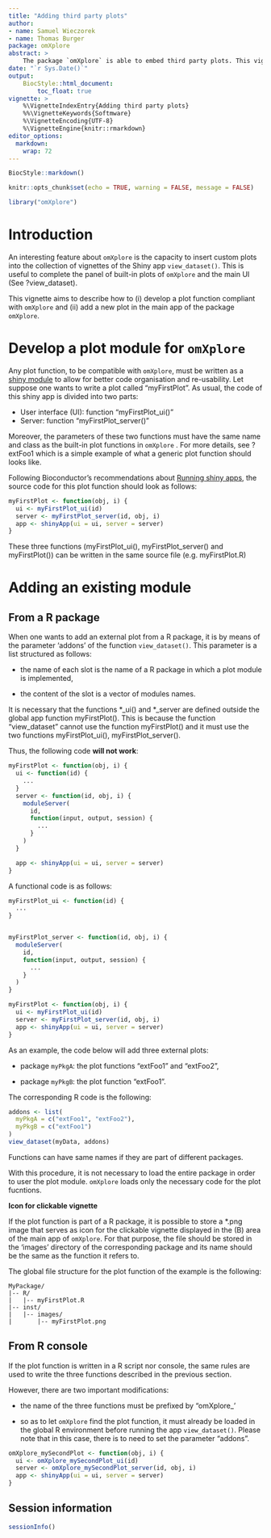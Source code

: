 ```yaml
---
title: "Adding third party plots"
author: 
- name: Samuel Wieczorek
- name: Thomas Burger
package: omXplore
abstract: >
    The package `omXplore` is able to embed third party plots. This vignette aims to explain how to add an external plot to the main UI of `omXplore`.
date: "`r Sys.Date()`"
output:
    BiocStyle::html_document:
        toc_float: true
vignette: >
    %\VignetteIndexEntry{Adding third party plots}
    %%\VignetteKeywords{Softmware}
    %\VignetteEncoding{UTF-8}
    %\VignetteEngine{knitr::rmarkdown}
editor_options: 
  markdown: 
    wrap: 72
---
```


```r
BiocStyle::markdown()
```

```r
knitr::opts_chunk$set(echo = TRUE, warning = FALSE, message = FALSE)
```

```r
library("omXplore")
```

# Introduction

An interesting feature about `omXplore` is the capacity to insert custom
plots into the collection of vignettes of the Shiny app
`view_dataset()`. This is useful to complete the panel of built-in plots
of `omXplore` and the main UI (See ?view_dataset).

This vignette aims to describe how to (i) develop a plot function
compliant with `omXplore` and (ii) add a new plot in the main app of the
package `omXplore`.

# Develop a plot module for `omXplore`

Any plot function, to be compatible with `omXplore`, must be written as
a [shiny module](https://shiny.posit.co/r/articles/improve/modules/) to
allow for better code organisation and re-usability. Let suppose one
wants to write a plot called "myFirstPlot". As usual, the code of this
shiny app is divided into two parts:

-   User interface (UI): function "myFirstPlot_ui()"
-   Server: function "myFirstPlot_server()"

Moreover, the parameters of these two functions must have the same name
and class as the built-in plot functions in `omXplore` . For more
details, see ?extFoo1 which is a simple example of what a generic plot
function should looks like.

Following Bioconductor's recommendations about [Running shiny
apps](https://contributions.bioconductor.org/shiny.html#running-app),
the source code for this plot function should look as follows:

```r
myFirstPlot <- function(obj, i) {
  ui <- myFirstPlot_ui(id)
  server <- myFirstPlot_server(id, obj, i)
  app <- shinyApp(ui = ui, server = server)
}
```

These three functions (myFirstPlot_ui(), myFirstPlot_server() and
myFirstPlot()) can be written in the same source file (e.g.
myFirstPlot.R)

# Adding an existing module

## From a R package

When one wants to add an external plot from a R package, it is by means
of the parameter 'addons' of the function `view_dataset()`. This
parameter is a list structured as follows:

-   the name of each slot is the name of a R package in which a plot
    module is implemented,

-   the content of the slot is a vector of modules names.

It is necessary that the functions \*_ui() and \*_server are defined outside the global app function myFirstPlot(). This is because the function "view_dataset" cannot use the function myFirstPlot() and it must use the two functions myFirstPlot_ui(), myFirstPlot_server().

Thus, the following code **will not work**:

```r
myFirstPlot <- function(obj, i) {
  ui <- function(id) {
    ...
  }
  server <- function(id, obj, i) {
    moduleServer(
      id,
      function(input, output, session) {
        ...
      }
    )
  }

  app <- shinyApp(ui = ui, server = server)
}
```


A functional code is as follows:
```r
myFirstPlot_ui <- function(id) {
  ...
}


myFirstPlot_server <- function(id, obj, i) {
  moduleServer(
    id,
    function(input, output, session) {
      ...
    }
  )
}

myFirstPlot <- function(obj, i) {
  ui <- myFirstPlot_ui(id)
  server <- myFirstPlot_server(id, obj, i)
  app <- shinyApp(ui = ui, server = server)
}
```


As an example, the code below will add three external plots:

-   package `myPkgA`: the plot functions "extFoo1" and "extFoo2",

-   package `myPkgB`: the plot function "extFoo1".

The corresponding R code is the following:

```r
addons <- list(
  myPkgA = c("extFoo1", "extFoo2"),
  myPkgB = c("extFoo1")
)
view_dataset(myData, addons)
```

Functions can have same names if they are part of different packages.

With this procedure, it is not necessary to load the entire package in
order to user the plot module. `omXplore` loads only the necessary code for the plot fucntions.

**Icon for clickable vignette**

If the plot function is part of a R package, it is possible to store a
\*.png image that serves as icon for the clickable vignette displayed in
the (B) area of the main app of `omXplore`. For that purpose,
the file should be stored in the 'images' directory of the corresponding
package and its name should be the same as the function it refers to.

The global file structure for the plot function of the example is the
following:

```         
MyPackage/
|-- R/
|   |-- myFirstPlot.R
|-- inst/
|   |-- images/
|       |-- myFirstPlot.png
```

## From R console

If the plot function is written in a R script nor console, the same rules are used to write the three functions described in the previous section. 

However, there are two important modifications:

-   the name of the three functions must be prefixed by "omXplore_'

-   so as to let `omXplore` find the plot function, it must already be loaded in the global R environment before running the app `view_dataset()`. Please note that in this case, there is to need to set the parameter "addons".

```r
omXplore_mySecondPlot <- function(obj, i) {
  ui <- omXplore_mySecondPlot_ui(id)
  server <- omXplore_mySecondPlot_server(id, obj, i)
  app <- shinyApp(ui = ui, server = server)
}
```



## Session information

```r
sessionInfo()
```

